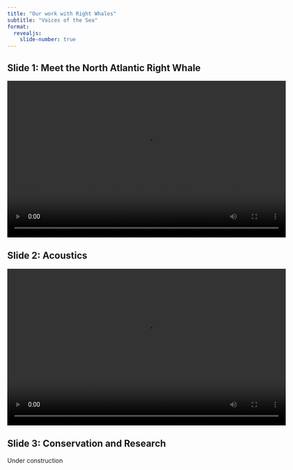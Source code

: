 ```yaml
---
title: "Our work with Right Whales"
subtitle: "Voices of the Sea"
format:
  revealjs: 
    slide-number: true
---
```



## Slide 1: Meet the North Atlantic Right Whale

<video width="640" height="360" controls>
  <source src=/figs/Videos/VINS.1.mp4 type="video/mp4">
  </video>

## Slide 2: Acoustics

<video width="640" height="360" controls>
  <source src=/figs/Videos/VITS.2.mp4 type="video/mp4">
  </video>

## Slide 3: Conservation and Research
Under construction
